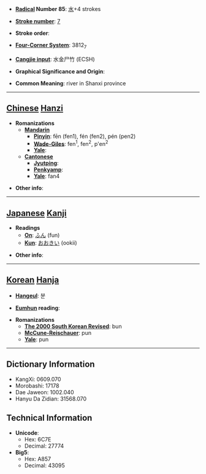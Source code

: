 * '''[[Wiktionary:Chinese radical index| Radical]] Number 85''': [[Wiktionary:Chinese radical index 水|水]]+4 strokes

* '''[[Wiktionary:Chinese total strokes index|Stroke number]]''': [[Wiktionary:Chinese total strokes index 7|7]]

* '''Stroke order''': 

* '''[[Wiktionary:Chinese four corner index|Four-Corner System]]''': 3812<sub>7</sub>

* '''[[Wiktionary:Chinese Cangjie index|Cangjie input]]''': 水金尸竹 (ECSH)

* '''Graphical Significance and Origin''': 

* '''Common Meaning''': river in Shanxi province

----

== [[Chinese]] [[Hanzi]] ==

* '''Romanizations'''
** '''[[Mandarin]]'''
*** '''[[Pinyin]]''': fēn (fen1), fén (fen2), pén (pen2)
*** '''[[Wade-Giles]]''': fen<sup>1</sup>, fen<sup>2</sup>, p'en<sup>2</sup>
*** '''[[Yale]]''': 
** '''[[Cantonese]]'''
*** '''[[Jyutping]]''':
*** '''[[Penkyamp]]''': 
*** '''[[Yale]]''': fan4

* '''Other info''': 

----

== [[Japanese]] [[Kanji]] ==

* '''Readings'''
** '''[[On]]''': [[ふん]] (fun)
** '''[[Kun]]''': [[おおきい]] (ookii)

* '''Other info''':  

----

== [[Korean]] [[Hanja]] ==

* '''[[Hangeul]]''': 분

* '''[[Eumhun]] reading''': 

* '''Romanizations'''
** '''[[The 2000 South Korean Revised Romanization|The 2000 South Korean Revised]]''': bun
** '''[[McCune-Reischauer]]''': pun
** '''[[Yale]]''': pun

----

== Dictionary Information ==

* KangXi: 0609.070
* Morobashi: 17178
* Dae Jaweon: 1002.040
* Hanyu Da Zidian: 31568.070

== Technical Information ==

* '''Unicode''':
** Hex: 6C7E
** Decimal: 27774
* '''Big5''':
** Hex: A857
** Decimal: 43095
